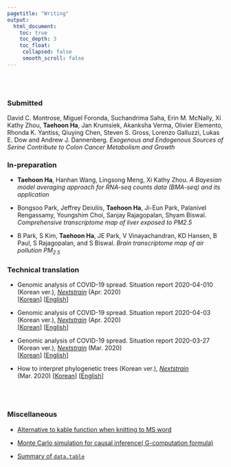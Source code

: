 ```yaml
---
pagetitle: "Writing"
output:
  html_document:
    toc: true
    toc_depth: 3
    toc_float:
     collapsed: false
     smooth_scroll: false
---
```


<link rel="stylesheet" href="styles.css" type="text/css">

<br><br>

### Submitted

David C. Montrose, Miguel Foronda, Suchandrima Saha, Erin M. McNally, Xi Kathy Zhou, **Taehoon Ha**, Jan Krumsiek, Akanksha Verma, Olivier Elemento, Rhonda K. Yantiss, Qiuying Chen, Steven S. Gross, Lorenzo Galluzzi, Lukas E. Dow and Andrew J. Dannenberg. *Exogenous and Endogenous Sources of Serine Contribute to Colon Cancer Metabolism and Growth*






### In-preparation

+ **Taehoon Ha**, Hanhan Wang, Lingsong Meng, Xi Kathy Zhou. *A Bayesian model averaging approach for RNA-seq counts data (BMA-seq) and its application*

+ Bongsoo Park, Jeffrey Deiuliis, **Taehoon Ha**, Ji-Eun Park, Palanivel Rengassamy, Youngshim Choi, Sanjay Rajagopalan, Shyam Biswal. *Comprehensive transcriptome map of liver exposed to PM2.5*

+ B Park, S Kim, **Taehoon Ha**, JE Park, V Vinayachandran, KD Hansen, B Paul, S Rajagopalan, and S
Biswal. *Brain transcriptome map of air pollution $PM_2.5$*






### Technical translation

+ Genomic analysis of COVID-19 spread. Situation report 2020-04-010 (Korean ver.), [*Nextstrain*](https://nextstrain.org/) (Apr. 2020)      
[[Korean](https://nextstrain.org/narratives/ncov/sit-rep/ko/2020-04-10)] [[English](https://nextstrain.org/narratives/ncov/sit-rep/en/2020-04-10)]

+ Genomic analysis of COVID-19 spread. Situation report 2020-04-03 (Korean ver.), [*Nextstrain*](https://nextstrain.org/) (Apr. 2020)      
[[Korean](https://nextstrain.org/narratives/ncov/sit-rep/ko/2020-04-03)] [[English](https://nextstrain.org/narratives/ncov/sit-rep/2020-04-03)]

+ Genomic analysis of COVID-19 spread. Situation report 2020-03-27 (Korean ver.), [*Nextstrain*](https://nextstrain.org/) (Mar. 2020)   
[[Korean](https://nextstrain.org/narratives/ncov/sit-rep/ko/2020-03-27)] [[English](https://nextstrain.org/narratives/ncov/sit-rep/2020-03-27)]

+ How to interpret phylogenetic trees (Korean ver.), [*Nextstrain*](https://nextstrain.org/) (Mar. 2020) [[Korean](https://nextstrain.org/narratives/trees-background/ko)] [[English](https://nextstrain.org/narratives/trees-background/)]

<br><br>

### Miscellaneous
+ [Alternative to kable function when knitting to MS word](/content/post/alternative-to-kable-function-when-knitting-to-ms-word.html)

+ [Monte Carlo simulation for causal inference( G-computation formula)](/content/post/Monte-Carlo-simulation-for-causal-inference.html)

+ [Summary of `data.table`](/content/post/data.table.html)